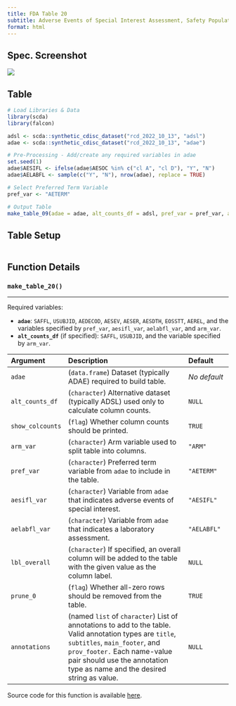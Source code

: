 ```yaml
---
title: FDA Table 20
subtitle: Adverse Events of Special Interest Assessment, Safety Population, Pooled Analysis (or Trial X)
format: html
---
```


::: panel-tabset
## Spec. Screenshot

![](../assets/images/screenshots/table_20.png){fig-align="center"}

## Table

```r
# Load Libraries & Data
library(scda)
library(falcon)

adsl <- scda::synthetic_cdisc_dataset("rcd_2022_10_13", "adsl")
adae <- scda::synthetic_cdisc_dataset("rcd_2022_10_13", "adae")

# Pre-Processing - Add/create any required variables in adae
set.seed(1)
adae$AESIFL <- ifelse(adae$AESOC %in% c("cl A", "cl D"), "Y", "N")
adae$AELABFL <- sample(c("Y", "N"), nrow(adae), replace = TRUE)

# Select Preferred Term Variable
pref_var <- "AETERM"

# Output Table
make_table_09(adae = adae, alt_counts_df = adsl, pref_var = pref_var, aesifl_var = "AESIFL", aelabfl_var = "AELABFL")
```

## Table Setup

```r
```

## Function Details

### `make_table_20()`

------------------------------------------------------------------------

Required variables:

-   **`adae`**: `SAFFL`, `USUBJID`, `AEDECOD`, `AESEV`, `AESER`, `AESDTH`, `EOSSTT`, `AEREL`, and the variables specified by `pref_var`, `aesifl_var`, `aelabfl_var`, and `arm_var`.
-   **`alt_counts_df`** (if specified): `SAFFL`, `USUBJID`, and the variable specified by `arm_var`.

| Argument         | Description                                                                                                                                                                                                                                            | Default      |
|:--------------|:------------------------------------------|:--------------|
| `adae`           | (`data.frame`) Dataset (typically ADAE) required to build table.                                                                                                                                                                                       | *No default* |
| `alt_counts_df`  | (`character`) Alternative dataset (typically ADSL) used only to calculate column counts.                                                                                                                                                               | `NULL`       |
| `show_colcounts` | (`flag`) Whether column counts should be printed.                                                                                                                                                                                                      | `TRUE`       |
| `arm_var`        | (`character`) Arm variable used to split table into columns.                                                                                                                                                                                           | `"ARM"`      |
| `pref_var`       | (`character`) Preferred term variable from `adae` to include in the table.                                                                                                                                                                             | `"AETERM"`   |
| `aesifl_var`     | (`character`) Variable from `adae` that indicates adverse events of special interest.                                                                                                                                                                  | `"AESIFL"`   |
| `aelabfl_var`    | (`character`) Variable from `adae` that indicates a laboratory assessment.                                                                                                                                                                             | `"AELABFL"`  |
| `lbl_overall`    | (`character`) If specified, an overall column will be added to the table with the given value as the column label.                                                                                                                                     | `NULL`       |
| `prune_0`        | (`flag`) Whether all-zero rows should be removed from the table.                                                                                                                                                                                       | `TRUE`       |
| `annotations`    | (named `list` of `character`) List of annotations to add to the table. Valid annotation types are `title`, `subtitles`, `main_footer`, and `prov_footer.` Each name-value pair should use the annotation type as name and the desired string as value. | `NULL`       |

Source code for this function is available [here](https://github.com/pharmaverse/falcon/blob/main/R/fda-table_20.R).
:::
